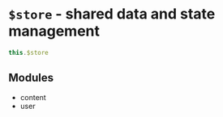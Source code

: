 
<Meta
  title="Internals | $store / Overview"
/>

# `$store` - shared data and state management


```js
this.$store
```

## Modules
- content
- user
